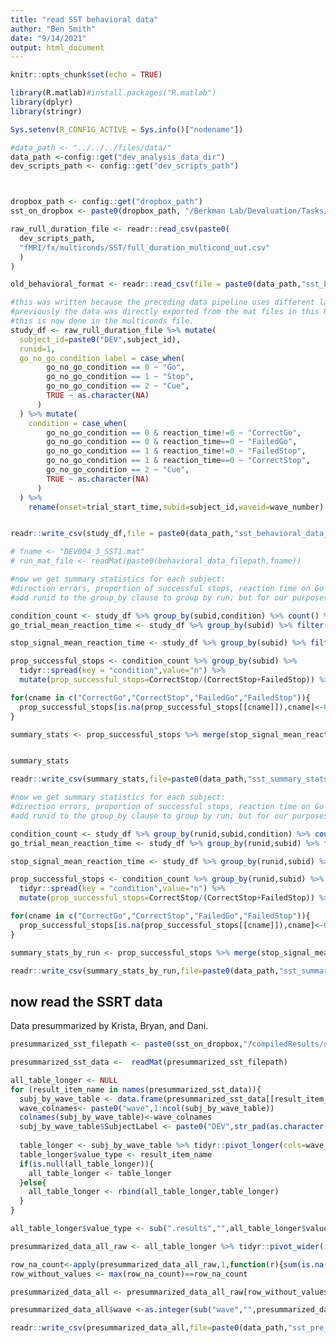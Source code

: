 ```yaml
---
title: "read SST behavioral data"
author: "Ben Smith"
date: "9/14/2021"
output: html_document
---
```


```r
knitr::opts_chunk$set(echo = TRUE)
```



```r
library(R.matlab)#install.packages("R.matlab")
library(dplyr)
library(stringr)

Sys.setenv(R_CONFIG_ACTIVE = Sys.info()["nodename"])

#data_path <- "../../../files/data/"
data_path <-config::get("dev_analysis_data_dir")
dev_scripts_path <- config::get("dev_scripts_path")



dropbox_path <- config::get("dropbox_path")
sst_on_dropbox <- paste0(dropbox_path, "/Berkman Lab/Devaluation/Tasks/SST_DEV")

```



```r
raw_rull_duration_file <- readr::read_csv(paste0(
  dev_scripts_path,
  "fMRI/fx/multiconds/SST/full_duration_multicond_out.csv"
  )
)

old_behavioral_format <- readr::read_csv(file = paste0(data_path,"sst_behavioral_data_all_old.csv"))

```



```r
#this was written because the preceding data pipeline uses different labels to the parts that come after this, due to a change in the pipeline:
#previously the data was directly exported from the mat files in this Rmd.
#this is now done in the multiconds file.
study_df <- raw_rull_duration_file %>% mutate(
  subject_id=paste0("DEV",subject_id),
  runid=1,
  go_no_go_condition_label = case_when(
        go_no_go_condition == 0 ~ "Go",
        go_no_go_condition == 1 ~ "Stop",
        go_no_go_condition == 2 ~ "Cue",
        TRUE ~ as.character(NA)
      )
  ) %>% mutate(
    condition = case_when(
        go_no_go_condition == 0 & reaction_time!=0 ~ "CorrectGo",
        go_no_go_condition == 0 & reaction_time==0 ~ "FailedGo",
        go_no_go_condition == 1 & reaction_time!=0 ~ "FailedStop",
        go_no_go_condition == 1 & reaction_time==0 ~ "CorrectStop",
        go_no_go_condition == 2 ~ "Cue",
        TRUE ~ as.character(NA)
      )
  ) %>%
    rename(onset=trial_start_time,subid=subject_id,waveid=wave_number)


readr::write_csv(study_df,file = paste0(data_path,"sst_behavioral_data_all.csv"))
```


```r
# fname <- "DEV004_3_SST1.mat"
# run_mat_file <- readMat(paste0(behavioral_data_filepath,fname))
```

```r
#now we get summary statistics for each subject:
#direction errors, proportion of successful stops, reaction time on Go trials, and stop signal reaction time (SSRT).
#add runid to the group_by clause to group by run; but for our purposes we are happy to count across run!

condition_count <- study_df %>% group_by(subid,condition) %>% count() %>% ungroup()
go_trial_mean_reaction_time <- study_df %>% group_by(subid) %>% filter(condition=="CorrectGo" | condition=="FailedGo") %>% summarise(go_trial_reaction_time = mean(reaction_time)) %>% ungroup()

stop_signal_mean_reaction_time <- study_df %>% group_by(subid) %>% filter(condition=="CorrectStop") %>% summarise(raw_stop_signal_duration = mean(reaction_time)) %>% ungroup()

prop_successful_stops <- condition_count %>% group_by(subid) %>% 
  tidyr::spread(key = "condition",value="n") %>%
  mutate(prop_successful_stops=CorrectStop/(CorrectStop+FailedStop)) %>% ungroup()

for(cname in c("CorrectGo","CorrectStop","FailedGo","FailedStop")){
  prop_successful_stops[is.na(prop_successful_stops[[cname]]),cname]<-0
}

summary_stats <- prop_successful_stops %>% merge(stop_signal_mean_reaction_time) %>% merge(go_trial_mean_reaction_time)



```

```r
summary_stats
```

```r

readr::write_csv(summary_stats,file=paste0(data_path,"sst_summary_stats.csv"))

```

```r
#now we get summary statistics for each subject:
#direction errors, proportion of successful stops, reaction time on Go trials, and stop signal reaction time (SSRT).
#add runid to the group_by clause to group by run; but for our purposes we are happy to count across run!

condition_count <- study_df %>% group_by(runid,subid,condition) %>% count() %>% ungroup()
go_trial_mean_reaction_time <- study_df %>% group_by(runid,subid) %>% filter(condition=="CorrectGo" | condition=="FailedGo") %>% summarise(go_trial_reaction_time = mean(reaction_time)) %>% ungroup()

stop_signal_mean_reaction_time <- study_df %>% group_by(runid,subid) %>% filter(condition=="CorrectStop") %>% summarise(reaction_time = mean(reaction_time)) %>% ungroup()

prop_successful_stops <- condition_count %>% group_by(runid,subid) %>% 
  tidyr::spread(key = "condition",value="n") %>%
  mutate(prop_successful_stops=CorrectStop/(CorrectStop+FailedStop)) %>% ungroup()

for(cname in c("CorrectGo","CorrectStop","FailedGo","FailedStop")){
  prop_successful_stops[is.na(prop_successful_stops[[cname]]),cname]<-0
}

summary_stats_by_run <- prop_successful_stops %>% merge(stop_signal_mean_reaction_time) %>% merge(go_trial_mean_reaction_time)


```


```r

readr::write_csv(summary_stats_by_run,file=paste0(data_path,"sst_summary_stats_by_run.csv"))

```


## now read the SSRT data

Data presummarized by Krista, Bryan, and Dani.

```r


presummarized_sst_filepath <- paste0(sst_on_dropbox,"/compiledResults/upToDEV228/varMats/resultVars16.mat")

presummarized_sst_data <-  readMat(presummarized_sst_filepath)
```





```r

all_table_longer <- NULL
for (result_item_name in names(presummarized_sst_data)){
  subj_by_wave_table <- data.frame(presummarized_sst_data[[result_item_name]])
  wave_colnames<- paste0("wave",1:ncol(subj_by_wave_table))
  colnames(subj_by_wave_table)<-wave_colnames
  subj_by_wave_table$SubjectLabel <- paste0("DEV",str_pad(as.character(1:nrow(subj_by_wave_table)),3,pad="0"))
  
  table_longer <- subj_by_wave_table %>% tidyr::pivot_longer(cols=wave_colnames,names_to="wave")
  table_longer$value_type <- result_item_name
  if(is.null(all_table_longer)){
    all_table_longer <- table_longer
  }else{
    all_table_longer <- rbind(all_table_longer,table_longer)
  }
}

all_table_longer$value_type <- sub(".results","",all_table_longer$value_type)

presummarized_data_all_raw <- all_table_longer %>% tidyr::pivot_wider(id_cols=c("SubjectLabel","wave"),values_from="value",names_from="value_type")

row_na_count<-apply(presummarized_data_all_raw,1,function(r){sum(is.na(r))})
row_without_values <- max(row_na_count)==row_na_count

presummarized_data_all <- presummarized_data_all_raw[row_without_values==FALSE,]

presummarized_data_all$wave <-as.integer(sub("wave","",presummarized_data_all$wave))
```



```r

readr::write_csv(presummarized_data_all,file=paste0(data_path,"sst_pre_analyzed_stats.csv"))

```





